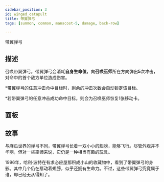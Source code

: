 ```yaml
---
sidebar_position: 3
id: winged_catapult
title: 带翼弹弓
tags: [summon, common, manacost-5, damage, back-row]

---
```


带翼弹弓

<!--truncate-->



<CardBasics cardKey={id}/>


## 描述

召唤带翼弹弓，带翼弹弓会消耗**自身生命值**，向**召唤巫师**所在方向弹出**5**次冲击，对命中的首个敌方单位造成伤害。

*带翼弹弓的任意冲击命中目标时，剩余的冲击次数会自动锁定该目标。

*若带翼弹弓的任意冲击成功命中目标，则会为召唤巫师恢复1张移动卡。



## 面板


<LevelComponent/>


<CardDynamicTable cardKey={id}/>


<CardComplexTable cardKey={id}/>



## 故事

与麻瓜世界的弹弓不同，带翼弹弓长着一双小小的翅膀，能够飞行。尽管外观并不华丽，但对一些巫师来说，它仍是一种相当有趣的玩具。

1996年，哈利·波特在有求必应屋那积成小山的收藏物中，看到了带翼弹弓的身影。其中几个仍在扇动着翅膀，似乎还拥有生命力。不过，这些带翼弹弓究竟属于谁，却已经无从得知了。
